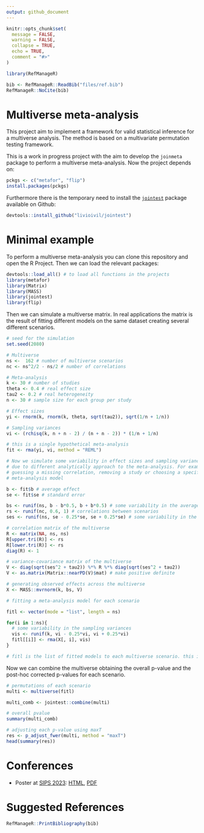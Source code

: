 ```yaml
---
output: github_document
---
```


<!-- README.md is generated from README.Rmd. Please edit that file -->

```r
knitr::opts_chunk$set(
  message = FALSE,
  warning = FALSE,
  collapse = TRUE,
  echo = TRUE,
  comment = "#>"
)

library(RefManageR)
```

```r
bib <- RefManageR::ReadBib("files/ref.bib")
RefManageR::NoCite(bib)
```

# Multiverse meta-analysis

This project aim to implement a framework for valid statistical inference for a multiverse analysis. The method is based on a multivariate permutation testing framework.

This is a work in progress project with the aim to develop the `joinmeta` package to perform a multiverse meta-analysis. Now the project depends on:

```r
pckgs <- c("metafor", "flip")
install.packages(pckgs)
```

Furthermore there is the temporary need to install the [`jointest`](https://github.com/livioivil/jointest) package available on Github:

```r
devtools::install_github("livioivil/jointest")
```

# Minimal example

To perform a multiverse meta-analysis you can clone this repository and open the R Project. Then we can load the relevant packages:

```r
devtools::load_all() # to load all functions in the projects
library(metafor)
library(Matrix)
library(MASS)
library(jointest)
library(flip)
```

Then we can simulate a multiverse matrix. In real applications the matrix is the result of fitting different models on the same dataset creating several different scenarios.

```r
# seed for the simulation
set.seed(2080)

# Multiverse
ns <-  162 # number of multiverse scenarios
nc <- ns^2/2 - ns/2 # number of correlations

# Meta-analysis
k <- 30 # number of studies
theta <- 0.4 # real effect size
tau2 <- 0.2 # real heterogeneity
n <- 30 # sample size for each group per study

# Effect sizes
yi <- rnorm(k, rnorm(k, theta, sqrt(tau2)), sqrt(1/n + 1/n))

# Sampling variances
vi <- (rchisq(k, n + n - 2) / (n + n - 2)) * (1/n + 1/n)

# this is a single hypothetical meta-analysis
fit <- rma(yi, vi, method = "REML")

# Now we simulate some variability in effect sizes and sampling variances
# due to different analytically approach to the meta-analysis. For example
# guessing a missing correlation, removing a study or choosing a specific
# meta-analysis model

b <- fit$b # average effect
se <- fit$se # standard error

bs <- runif(ns, b - b*0.5, b + b*0.5) # some variability in the average effect
rs <- runif(nc, 0.6, 1) # correlations between scenarios
ses <- runif(ns, se - 0.25*se, se + 0.25*se) # some variability in the standard error

# correlation matrix of the multiverse
R <- matrix(NA, ns, ns)
R[upper.tri(R)] <- rs
R[lower.tri(R)] <- rs
diag(R) <- 1

# variance-covariance matrix of the multiverse
V <- diag(sqrt(ses^2 + tau2)) %*% R %*% diag(sqrt(ses^2 + tau2))
V <- as.matrix(Matrix::nearPD(V)$mat) # make positive definite

# generating observed effects across the multiverse
X <- MASS::mvrnorm(k, bs, V)

# fitting a meta-analysis model for each scenario

fitl <- vector(mode = "list", length = ns)

for(i in 1:ns){
  # some variability in the sampling variances
  vis <- runif(k, vi - 0.25*vi, vi + 0.25*vi)
  fitl[[i]] <- rma(X[, i], vis)
}

# fitl is the list of fitted models to each multiverse scenario. this is usually the starting point for the multiverse analysis.
```

Now we can combine the multiverse obtaining the overall p-value and the post-hoc corrected p-values for each scenario.

```r
# permutations of each scenario
multi <- multiverse(fitl)

multi_comb <- jointest::combine(multi)

# overall pvalue
summary(multi_comb)

# adjusting each p-value using maxT
res <- p_adjust_fwer(multi, method = "maxT")
head(summary(res))
```

# Conferences

- Poster at [SIPS 2023](https://www.improvingpsych.org/SIPS2023/): [HTML](conferences/sips2023/poster/sips-2023.html), [PDF](conferences/sips2023/poster/sips-2023.pdf)

# Suggested References

```r
RefManageR::PrintBibliography(bib)
```
